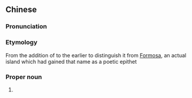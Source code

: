 {{also|蓬莱仙岛}}
==Chinese==
{{zh-forms|s=蓬莱仙岛|type=211}}
{{wikipedia|Penglai Island}}

===Pronunciation===
{{zh-pron
|m=Pénglái Xiāndǎo
|cat=propn
}}

===Etymology===
From the addition of {{zh-l|仙|[[Taoist]] [[immortal]]}} to the earlier {{zh-l|蓬萊島|[[Penglai Island]]}} to distinguish it from [[Formosa]], an actual island which had gained that name as a poetic epithet

===Proper noun===
{{zh-proper noun}}

# {{synonym of|蓬萊|lang=zh}}